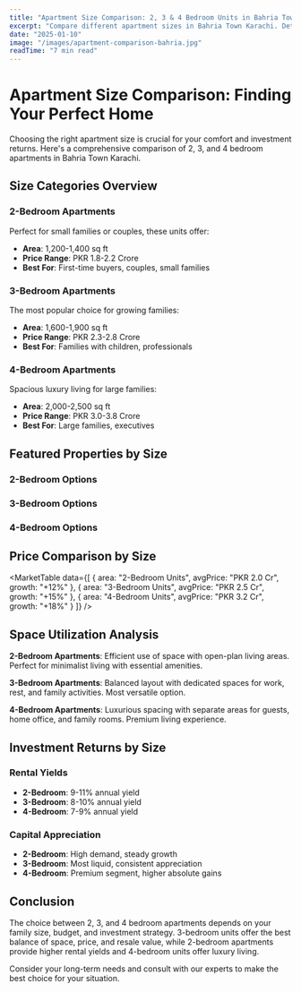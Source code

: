 ```yaml
---
title: "Apartment Size Comparison: 2, 3 & 4 Bedroom Units in Bahria Town"
excerpt: "Compare different apartment sizes in Bahria Town Karachi. Detailed analysis of 2, 3, and 4 bedroom units with pricing, space, and value comparison."
date: "2025-01-10"
image: "/images/apartment-comparison-bahria.jpg"
readTime: "7 min read"
---
```


# Apartment Size Comparison: Finding Your Perfect Home

Choosing the right apartment size is crucial for your comfort and investment returns. Here's a comprehensive comparison of 2, 3, and 4 bedroom apartments in Bahria Town Karachi.

## Size Categories Overview

### 2-Bedroom Apartments
Perfect for small families or couples, these units offer:
- **Area**: 1,200-1,400 sq ft
- **Price Range**: PKR 1.8-2.2 Crore
- **Best For**: First-time buyers, couples, small families

### 3-Bedroom Apartments  
The most popular choice for growing families:
- **Area**: 1,600-1,900 sq ft
- **Price Range**: PKR 2.3-2.8 Crore
- **Best For**: Families with children, professionals

### 4-Bedroom Apartments
Spacious luxury living for large families:
- **Area**: 2,000-2,500 sq ft
- **Price Range**: PKR 3.0-3.8 Crore
- **Best For**: Large families, executives

## Featured Properties by Size

### 2-Bedroom Options

<PropertyCard
  title="Hill Crest 2-Bedroom Apartment"
  price="PKR 2.0 Crore"
  location="Hill Crest, Bahria Town Karachi"
  bedrooms={2}
  bathrooms={2}
  area="1,350 sq ft"
  image="/images/hill-crest-2bed.jpg"
/>

### 3-Bedroom Options

<PropertyCard
  title="Precinct 27 3-Bedroom Apartment"
  price="PKR 2.5 Crore"
  location="Precinct 27, Bahria Town Karachi"
  bedrooms={3}
  bathrooms={3}
  area="1,750 sq ft"
  image="/images/precinct-27-3bed.jpg"
/>

### 4-Bedroom Options

<PropertyCard
  title="Narkin's Boutique 4-Bedroom Apartment"
  price="PKR 3.2 Crore"
  location="Narkin's Boutique Residency, Bahria Town"
  bedrooms={4}
  bathrooms={4}
  area="2,200 sq ft"
  image="/images/nbr-4bed.jpg"
/>

## Price Comparison by Size

<MarketTable
  data={[
    { area: "2-Bedroom Units", avgPrice: "PKR 2.0 Cr", growth: "+12%" },
    { area: "3-Bedroom Units", avgPrice: "PKR 2.5 Cr", growth: "+15%" },
    { area: "4-Bedroom Units", avgPrice: "PKR 3.2 Cr", growth: "+18%" }
  ]}
/>

## Space Utilization Analysis

**2-Bedroom Apartments**: Efficient use of space with open-plan living areas. Perfect for minimalist living with essential amenities.

**3-Bedroom Apartments**: Balanced layout with dedicated spaces for work, rest, and family activities. Most versatile option.

**4-Bedroom Apartments**: Luxurious spacing with separate areas for guests, home office, and family rooms. Premium living experience.

## Investment Returns by Size

### Rental Yields
- **2-Bedroom**: 9-11% annual yield
- **3-Bedroom**: 8-10% annual yield  
- **4-Bedroom**: 7-9% annual yield

### Capital Appreciation
- **2-Bedroom**: High demand, steady growth
- **3-Bedroom**: Most liquid, consistent appreciation
- **4-Bedroom**: Premium segment, higher absolute gains

<CallToAction
  title="Need Help Choosing the Right Size?"
  description="Our property experts can help you select the perfect apartment size based on your family needs and investment goals."
  buttonText="Get Size Recommendation"
  buttonLink="/contact"
/>

## Conclusion

The choice between 2, 3, and 4 bedroom apartments depends on your family size, budget, and investment strategy. 3-bedroom units offer the best balance of space, price, and resale value, while 2-bedroom apartments provide higher rental yields and 4-bedroom units offer luxury living.

Consider your long-term needs and consult with our experts to make the best choice for your situation.
